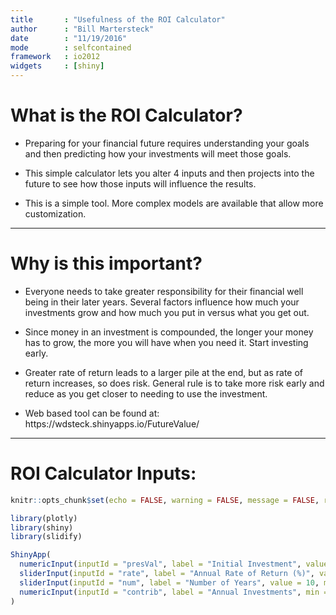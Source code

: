 ```yaml
---
title       : "Usefulness of the ROI Calculator"
author      : "Bill Martersteck"
date        : "11/19/2016"
mode        : selfcontained
framework   : io2012
widgets     : [shiny]
---
```


# What is the ROI Calculator?

- Preparing for your financial future requires understanding your goals
and then predicting
how your investments will meet those goals.

- This simple calculator lets you alter 4 inputs
and then projects into the future
to see how those inputs will influence the results.

- This is a simple tool. More complex models are available
that allow more customization.

---

# Why is this important?

- Everyone needs to take greater responsibility for their
financial well being in their later years. Several factors influence
how much your investments grow and how much you put in versus what you get out.

- Since money in an investment is compounded, the longer your money has to grow, the more you will have when you need it. Start investing early.

- Greater rate of return leads to a larger pile at the end, but as rate of return increases, so does risk. General rule is to take more risk early and reduce as you get closer to needing to use the investment.

- Web based tool can be found at: https://wdsteck.shinyapps.io/FutureValue/

---

# ROI Calculator Inputs:

```r
knitr::opts_chunk$set(echo = FALSE, warning = FALSE, message = FALSE, results='asis')
```

```r

library(plotly)
library(shiny)
library(slidify)

ShinyApp(
  numericInput(inputId = "presVal", label = "Initial Investment", value = 100, min = 0),
  sliderInput(inputId = "rate", label = "Annual Rate of Return (%)", value = 5, min=0, max=20, step = .5, ticks = 1),
  sliderInput(inputId = "num", label = "Number of Years", value = 10, min = 0, max = 50, step = 1, ticks = 1),
  numericInput(inputId = "contrib", label = "Annual Investments", min = 0, value = 10)
)
```